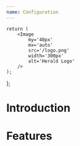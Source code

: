 ```yaml
---
name: Configuration
---
```



<NextSeo
	title='Configuring Herald'
	description='Simple, open-source platform to announce product updates'
/>

	return (
		<Image
			my='40px'
			mx='auto'
			src='/logo.png'
			width='300px'
			alt='Herald Logo'
		/>
	);
};

<Logo />

# Introduction

# Features

